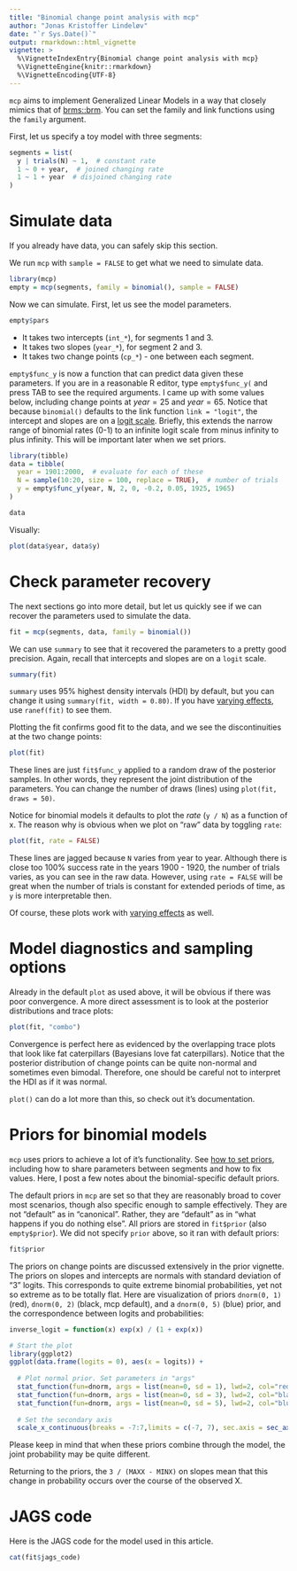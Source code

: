 ```yaml
---
title: "Binomial change point analysis with mcp"
author: "Jonas Kristoffer Lindeløv"
date: "`r Sys.Date()`"
output: rmarkdown::html_vignette
vignette: >
  %\VignetteIndexEntry{Binomial change point analysis with mcp}
  %\VignetteEngine{knitr::rmarkdown}
  %\VignetteEncoding{UTF-8}
---
```


`mcp` aims to implement Generalized Linear Models in a way that closely mimics that of [brms::brm](https://github.com/paul-buerkner/brms). You can set the family and link functions using the `family` argument.

First, let us specify a toy model with three segments:

```r
segments = list(
  y | trials(N) ~ 1,  # constant rate
  1 ~ 0 + year,  # joined changing rate
  1 ~ 1 + year  # disjoined changing rate
)
```


# Simulate data
If you already have data, you can safely skip this section. 

We run `mcp` with `sample = FALSE` to get what we need to simulate data.

```r
library(mcp)
empty = mcp(segments, family = binomial(), sample = FALSE)
```

Now we can simulate. First, let us see the model parameters.

```r
empty$pars
```

 * It takes two intercepts (`int_*`), for segments 1 and 3.
 * It takes two slopes (`year_*`), for segment 2 and 3.
 * It takes two change points (`cp_*`) - one between each segment. 

`empty$func_y` is now a function that can predict data given these parameters. If you are in a reasonable R editor, type `empty$func_y(` and press TAB to see the required arguments. I came up with some values below, including change points at $year = 25$ and $year = 65$. Notice that because `binomial()` defaults to the link function `link = "logit"`, the intercept and slopes are on a [logit scale](https://en.wikipedia.org/wiki/Logit). Briefly, this extends the narrow range of binomial rates (0-1) to an infinite logit scale from minus infinity to plus infinity. This will be important later when we set priors.

```r
library(tibble)
data = tibble(
  year = 1901:2000,  # evaluate for each of these
  N = sample(10:20, size = 100, replace = TRUE),  # number of trials
  y = empty$func_y(year, N, 2, 0, -0.2, 0.05, 1925, 1965)
)

data
```

Visually:

```r
plot(data$year, data$y)
```


# Check parameter recovery
The next sections go into more detail, but let us quickly see if we can recover the parameters used to simulate the data.

```r
fit = mcp(segments, data, family = binomial())
```


We can use `summary` to see that it recovered the parameters to a pretty good precision. Again, recall that intercepts and slopes are on a `logit` scale.

```r
summary(fit)
```

`summary` uses 95% highest density intervals (HDI) by default, but you can change it using `summary(fit, width = 0.80)`. If you have [varying effects](../docs/articles/varying.html), use `ranef(fit)` to see them.

Plotting the fit confirms good fit to the data, and we see the discontinuities at the two change points:

```r
plot(fit)
```

These lines are just `fit$func_y` applied to a random draw of the posterior samples. In other words, they represent the joint distribution of the parameters. You can change the number of draws (lines) using `plot(fit, draws = 50)`.

Notice for binomial models it defaults to plot the *rate* (`y / N`) as a function of x. The reason why is obvious when we plot on "raw" data by toggling `rate`:

```r
plot(fit, rate = FALSE)
```

These lines are jagged because `N` varies from year to year. Although there is close too 100% success rate in the years 1900 - 1920, the number of trials varies, as you can see in the raw data. However, using `rate = FALSE` will be great when the number of trials is constant for extended periods of time, as `y` is more interpretable then.

Of course, these plots work with [varying effects](../docs/articles/varying.html) as well.


# Model diagnostics and sampling options
Already in the default `plot` as used above, it will be obvious if there was poor convergence. A more direct assessment is to look at the posterior distributions and trace plots:

```r
plot(fit, "combo")
```

Convergence is perfect here as evidenced by the overlapping trace plots that look like fat caterpillars (Bayesians love fat caterpillars). Notice that the posterior distribution of change points can be quite non-normal and sometimes even bimodal. Therefore, one should be careful not to interpret the HDI as if it was normal.

`plot()` can do a lot more than this, so check out it's documentation.


# Priors for binomial models
`mcp` uses priors to achieve a lot of it's functionality. See [how to set priors](../docs/articles/priors.html), including how to share parameters between segments and how to fix values. Here, I post a few notes about the binomial-specific default priors.

The default priors in `mcp` are set so that they are reasonably broad to cover most scenarios, though also specific enough to sample effectively. They are not "default" as in "canonical". Rather, they are "default" as in "what happens if you do nothing else". All priors are stored in `fit$prior` (also `empty$prior`). We did not specify `prior` above, so it ran with default priors:

```r
fit$prior
```

The priors on change points are discussed extensively in the prior vignette. The priors on slopes and intercepts are normals with standard deviation of "3" logits. This corresponds to quite extreme binomial probabilities, yet not so extreme as to be totally flat. Here are visualization of priors `dnorm(0, 1)` (red), `dnorm(0, 2)` (black, mcp default), and a `dnorm(0, 5)` (blue) prior, and the correspondence between logits and probabilities:

```r
inverse_logit = function(x) exp(x) / (1 + exp(x))

# Start the plot
library(ggplot2)
ggplot(data.frame(logits = 0), aes(x = logits)) + 
  
  # Plot normal prior. Set parameters in "args"
  stat_function(fun=dnorm, args = list(mean=0, sd = 1), lwd=2, col="red") +
  stat_function(fun=dnorm, args = list(mean=0, sd = 3), lwd=2, col="black") +
  stat_function(fun=dnorm, args = list(mean=0, sd = 5), lwd=2, col="blue") +
  
  # Set the secondary axis
  scale_x_continuous(breaks = -7:7,limits = c(-7, 7), sec.axis = sec_axis(~ inverse_logit(.), name = "Probability", breaks = round(inverse_logit(seq(-7, 7, by = 2)), 3)))
```

Please keep in mind that when these priors combine through the model, the joint probability may be quite different. 

Returning to the priors, the `3 / (MAXX - MINX)` on slopes mean that this change in probability occurs over the course of the observed X.


# JAGS code
Here is the JAGS code for the model used in this article.

```r
cat(fit$jags_code)
```

